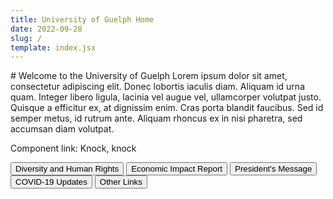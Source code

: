 ```yaml
---
title: University of Guelph Home
date: 2022-09-28
slug: /
template: index.jsx
---
```


<Container>
  # Welcome to the University of Guelph
  Lorem ipsum dolor sit amet, consectetur adipiscing elit. Donec lobortis iaculis diam. Aliquam id urna quam. Integer libero ligula, lacinia vel augue vel, ullamcorper volutpat justo. Quisque a efficitur ex, at dignissim enim. Cras porta blandit faucibus. Sed id semper metus, id rutrum ante. Aliquam rhoncus ex in nisi pharetra, sed accumsan diam volutpat.

  Component link: <Link to="/test-page">Knock, knock</Link>
</Container>

<HomeCardsPrimary />
<HomeOverlay />
<HomeStats />
<HomeCardsSecondary />
<HomeStory />
<HomeNews />
<HomeEvents />

<Container>
  <Button href="#" variant="outline-info">Diversity and Human Rights</Button>
  <Button href="#" variant="outline-info">Economic Impact Report</Button>
  <Button href="#" variant="outline-info">President's Message</Button>
  <Button href="#" variant="outline-info">COVID-19 Updates</Button>
  <Button href="#" variant="outline-info">Other Links</Button>
</Container>